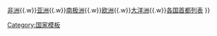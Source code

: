 {{Navbox
| name = 美洲
| bodyclass = hlist
| state = {{{state|autocollapse}}}
| image = [[File:Americas (orthographic projection).svg|100px]]
| imagestyle = padding: 0 0.5em;
| listclass = hlist
| title = [[美洲]]

| group1 = [[北美洲]]
| list1 = 
* [[加拿大]]
* [[美国]]

| group2 = [[中美洲]]
| list2 = {{Navbox subgroup
| group1 = [[中美洲|中美地峽]]
| list1 = 
* [[墨西哥]]
* [[伯利兹]]
* [[哥斯达黎加|-{zh-cn:哥斯达黎加; zh-tw:哥斯大黎加; zh-hk:哥斯達黎加}-]]
* [[萨尔瓦多]]
* [[危地马拉|-{zh-cn:危; zh-tw:瓜; zh-hk:危}-地馬拉]]
* [[洪都拉斯|-{zh-cn:洪; zh-tw:宏; zh-hk:洪}-都拉斯]]
* [[尼加拉瓜]]
* [[巴拿马]]
| group2 = [[加勒比海]]
| list2 = 
* [[安提瓜和巴布达|-{zh-cn:安提瓜和巴布达; zh-tw:安地卡及巴布達; zh-hk:安提瓜和巴布達}-]]
* [[巴哈马]]
* [[巴巴多斯|-{zh-cn:巴巴多斯;zh-tw:巴貝多;zh-hk:巴巴多斯}-]]
* [[古巴]]
* [[多米尼克]]
* [[多明尼加]]
* [[格林纳达|-{zh-cn:格林纳达; zh-tw:格瑞那達; zh-hk:格林納達}-]]
* [[海地]]
* [[牙买加]]
* [[聖克里斯多福及尼維斯|聖-{zh-cn:基茨和;zh-tw:克里斯多福及;zh-hk:基茨和;}-尼維斯]]
* [[圣卢西亚|聖-{zh-cn:卢西亚; zh-tw:露西亞; zh-hk:盧西亞}-]]
* [[圣文森特和格林纳丁斯|-{zh-cn:圣文森特和格林纳丁斯; zh-tw:聖文森及格瑞那丁; zh-hk:聖文森特和格林納丁斯}-]]
* [[千里達及托巴哥|-{zh-cn:特立尼达和多巴哥; zh-tw:千里達及托巴哥; zh-hk:特立尼達和多巴哥}-]]
}}

| group3 = [[南美洲]]
| list3 =
* [[阿根廷]]
* [[玻利維亞]]
* [[巴西]]
* [[智利]]
* [[哥倫比亞]]
* [[厄瓜多尔|-{zh-cn:厄瓜多尔; zh-tw:厄瓜多; zh-hk:厄瓜多爾}-]]
* [[圭亚那|-{zh-hans:圭亚那;zh-tw:蓋亞那;zh-hk:圭亞那}-]]
* [[秘魯]]
* [[巴拉圭]]
* [[蘇利南|-{zh-hans:苏里南;zh-hk:蘇里南;zh-tw:蘇利南}-]]
* [[乌拉圭]]
* [[委內瑞拉]]

| group4 = 海外[[屬地]]與<br>其他特殊政區
| list4 = 
* [[安圭拉]]（英）
* [[阿魯巴]]（荷）
* [[庫拉索|-{zh-hans:库拉索;zh-hk:庫拉索;zh-tw:古拉索}-]]（荷）
* [[荷屬聖馬丁]]（荷）
*  [[英屬維京群島|英屬-{zh-cn:维尔京; zh-tw:維京; zh-hk:處女}-群島]]（英）
* [[百慕大|-{zh-hans:百慕大;zh-hant:百慕達;}-群島]]（英）
* [[開曼群島]]（英）
* [[福克蘭群島]]（英）
* [[法屬圭亞那]]（法）
* [[格陵兰|格陵蘭]]（丹）
* [[瓜德罗普]]（法）
* [[馬提尼克|-{zh-hans:马提尼克;zh-tw:馬丁尼克;zh-hant:馬提尼克}-]]（法）
* [[法屬聖馬丁]]（法）
* [[聖巴泰勒米島]]（法）
* [[蒙特塞拉特|-{zh-cn:蒙特塞拉特;zh-tw:蒙哲臘;zh-hk:蒙特塞拉特}-]]（英）
* [[納弗沙島|-{zh-cn:纳瓦萨;zh-tw:納弗沙; zh-hk:納瓦薩}-島]]（美）
* [[圣皮埃尔和密克隆|聖-{zh-cn:皮埃尔和密克隆; zh-tw:皮耶與密克隆;zh-hk:皮埃爾和密克隆}-]]（法）
* [[波多黎各]]（美）
* [[南乔治亚和南桑威奇群岛|-{zh-cn:南乔治亚岛和南桑威奇; zh-tw:南喬治亞與南三明治; zh-hk:南喬治亞島與南三文治}-群島]]（英）
* [[特克斯和凯科斯群岛|-{zh-cn:特克斯和凯科斯群岛;zh-tw:土克凱可群島;zh-hk:特克斯和凱科斯群島}-]]（英）
* [[美屬維爾京群島|美屬-{zh-cn:维尔京; zh-tw:維京; zh-hk:處女}-群島]]（美）

| below = [[世界政區索引]]{{.w}}[[非洲]]{{.w}}[[亚洲]]{{.w}}[[南极洲]]{{.w}}[[欧洲]]{{.w}}[[大洋洲]]{{.w}}[[各国首都列表]]
}}<noinclude>
[[Category:国家模板]]
</noinclude>